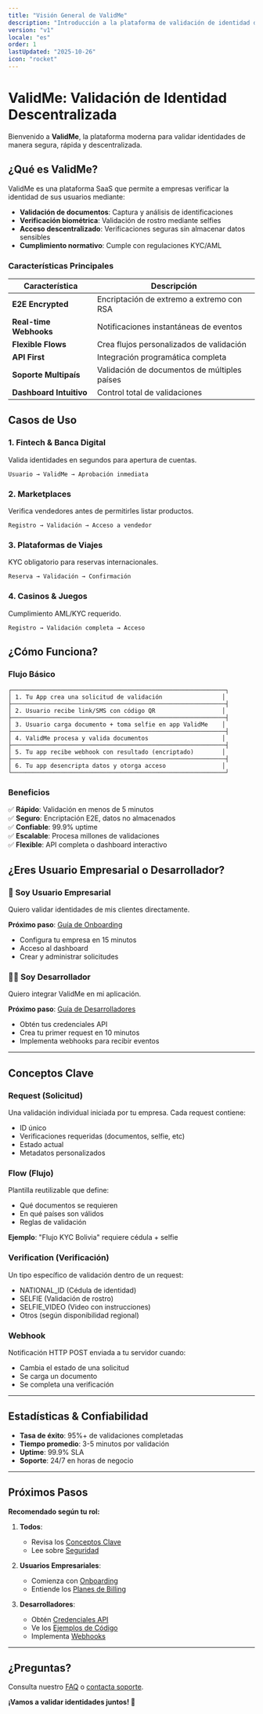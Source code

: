 ```yaml
---
title: "Visión General de ValidMe"
description: "Introducción a la plataforma de validación de identidad descentralizada"
version: "v1"
locale: "es"
order: 1
lastUpdated: "2025-10-26"
icon: "rocket"
---
```


# ValidMe: Validación de Identidad Descentralizada

Bienvenido a **ValidMe**, la plataforma moderna para validar identidades de manera segura, rápida y descentralizada.

## ¿Qué es ValidMe?

ValidMe es una plataforma SaaS que permite a empresas verificar la identidad de sus usuarios mediante:

- **Validación de documentos**: Captura y análisis de identificaciones
- **Verificación biométrica**: Validación de rostro mediante selfies
- **Acceso descentralizado**: Verificaciones seguras sin almacenar datos sensibles
- **Cumplimiento normativo**: Cumple con regulaciones KYC/AML

### Características Principales

| Característica | Descripción |
|---|---|
| **E2E Encrypted** | Encriptación de extremo a extremo con RSA |
| **Real-time Webhooks** | Notificaciones instantáneas de eventos |
| **Flexible Flows** | Crea flujos personalizados de validación |
| **API First** | Integración programática completa |
| **Soporte Multipaís** | Validación de documentos de múltiples países |
| **Dashboard Intuitivo** | Control total de validaciones |

## Casos de Uso

### 1. **Fintech & Banca Digital**
Valida identidades en segundos para apertura de cuentas.

```
Usuario → ValidMe → Aprobación inmediata
```

### 2. **Marketplaces**
Verifica vendedores antes de permitirles listar productos.

```
Registro → Validación → Acceso a vendedor
```

### 3. **Plataformas de Viajes**
KYC obligatorio para reservas internacionales.

```
Reserva → Validación → Confirmación
```

### 4. **Casinos & Juegos**
Cumplimiento AML/KYC requerido.

```
Registro → Validación completa → Acceso
```

## ¿Cómo Funciona?

### Flujo Básico

```
┌─────────────────────────────────────────────────────────────┐
│ 1. Tu App crea una solicitud de validación                 │
├─────────────────────────────────────────────────────────────┤
│ 2. Usuario recibe link/SMS con código QR                   │
├─────────────────────────────────────────────────────────────┤
│ 3. Usuario carga documento + toma selfie en app ValidMe    │
├─────────────────────────────────────────────────────────────┤
│ 4. ValidMe procesa y valida documentos                     │
├─────────────────────────────────────────────────────────────┤
│ 5. Tu app recibe webhook con resultado (encriptado)        │
├─────────────────────────────────────────────────────────────┤
│ 6. Tu app desencripta datos y otorga acceso                │
└─────────────────────────────────────────────────────────────┘
```

### Beneficios

✅ **Rápido**: Validación en menos de 5 minutos  
✅ **Seguro**: Encriptación E2E, datos no almacenados  
✅ **Confiable**: 99.9% uptime  
✅ **Escalable**: Procesa millones de validaciones  
✅ **Flexible**: API completa o dashboard interactivo  

## ¿Eres Usuario Empresarial o Desarrollador?

### 👥 Soy Usuario Empresarial

Quiero validar identidades de mis clientes directamente.

**Próximo paso**: [Guía de Onboarding](/es/docs/v1/user-guide/onboarding)
- Configura tu empresa en 15 minutos
- Acceso al dashboard
- Crear y administrar solicitudes

### 👨‍💻 Soy Desarrollador

Quiero integrar ValidMe en mi aplicación.

**Próximo paso**: [Guía de Desarrolladores](/es/docs/v1/developer-guide/getting-started)
- Obtén tus credenciales API
- Crea tu primer request en 10 minutos
- Implementa webhooks para recibir eventos

---

## Conceptos Clave

### Request (Solicitud)
Una validación individual iniciada por tu empresa. Cada request contiene:
- ID único
- Verificaciones requeridas (documentos, selfie, etc)
- Estado actual
- Metadatos personalizados

### Flow (Flujo)
Plantilla reutilizable que define:
- Qué documentos se requieren
- En qué países son válidos
- Reglas de validación

**Ejemplo**: "Flujo KYC Bolivia" requiere cédula + selfie

### Verification (Verificación)
Un tipo específico de validación dentro de un request:
- NATIONAL_ID (Cédula de identidad)
- SELFIE (Validación de rostro)
- SELFIE_VIDEO (Video con instrucciones)
- Otros (según disponibilidad regional)

### Webhook
Notificación HTTP POST enviada a tu servidor cuando:
- Cambia el estado de una solicitud
- Se carga un documento
- Se completa una verificación

---

## Estadísticas & Confiabilidad

- **Tasa de éxito**: 95%+ de validaciones completadas
- **Tiempo promedio**: 3-5 minutos por validación
- **Uptime**: 99.9% SLA
- **Soporte**: 24/7 en horas de negocio

---

## Próximos Pasos

**Recomendado según tu rol:**

1. **Todos**: 
   - Revisa los [Conceptos Clave](overview#conceptos-clave)
   - Lee sobre [Seguridad](/es/docs/v1/developer-guide/security/encryption)

2. **Usuarios Empresariales**:
   - Comienza con [Onboarding](/es/docs/v1/user-guide/onboarding)
   - Entiende los [Planes de Billing](/es/docs/v1/user-guide/billing)

3. **Desarrolladores**:
   - Obtén [Credenciales API](/es/docs/v1/developer-guide/getting-started)
   - Ve los [Ejemplos de Código](/es/docs/v1/developer-guide/examples/javascript)
   - Implementa [Webhooks](/es/docs/v1/developer-guide/webhooks)

---

## ¿Preguntas?

Consulta nuestro [FAQ](/es/docs/v1/support/faq) o [contacta soporte](/es/docs/v1/support/contact).

**¡Vamos a validar identidades juntos! 🚀**